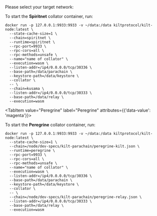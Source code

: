 
Please select your target network:

<div class="nested-tab">
  <Tabs
    groupId="exec-network"
    defaultValue="Spiritnet"
  >
  <TabItem value="Spiritnet" label="Spiritnet" attributes={{'data-value': 'magenta'}}>

  To start the **Spiritnet** collator container, run:
  ```bash=
  docker run -p 127.0.0.1:9933:9933 -v ~/data:/data kiltprotocol/kilt-node:latest \
    --state-cache-size=1 \
    --chain=spiritnet \
    --runtime=spiritnet \
    --rpc-port=9933 \
    --rpc-cors=all \
    --rpc-methods=unsafe \
    --name="name of collator" \
    --execution=wasm \
    --listen-addr=/ip4/0.0.0.0/tcp/30336 \
    --base-path=/data/parachain \
    --keystore-path=/data/keystore \
    --collator \
    -- \
    --chain=kusama \
    --listen-addr=/ip4/0.0.0.0/tcp/30333 \
    --base-path=/data/relay \
    --execution=wasm
  ``` 
  </TabItem>

  <TabItem value="Peregrine" label="Peregrine" attributes={{'data-value': 'magenta'}}>   

  To start the **Peregrine** collator container, run:
  ```bash=
  docker run -p 127.0.0.1:9933:9933 -v ~/data:/data kiltprotocol/kilt-node:latest \
    --state-cache-size=1 \
    --chain=/node/dev-specs/kilt-parachain/peregrine-kilt.json \
    --runtime=peregrine \
    --rpc-port=9933 \
    --rpc-cors=all \
    --rpc-methods=unsafe \
    --name="name of collator" \
    --execution=wasm \
    --listen-addr=/ip4/0.0.0.0/tcp/30336 \
    --base-path=/data/parachain \
    --keystore-path=/data/keystore \
    --collator \
    -- \
    --chain=/node/dev-specs/kilt-parachain/peregrine-relay.json \
    --listen-addr=/ip4/0.0.0.0/tcp/30333 \
    --base-path=/data/relay \
    --execution=wasm
  ``` 

  </TabItem>
  </Tabs>
</div>
